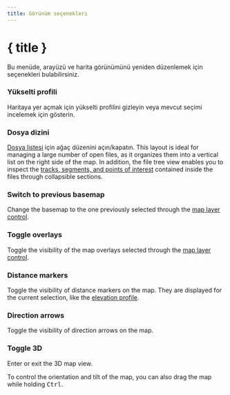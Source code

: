 ```yaml
---
title: Görünüm seçenekleri
---
```


<script lang="ts">
</script>

# { title }

Bu menüde, arayüzü ve harita görünümünü yeniden düzenlemek için seçenekleri bulabilirsiniz.

### <ChartArea size="16" class="inline-block" style="margin-bottom: 2px" />Yükselti profili

Haritaya yer açmak için yükselti profilini gizleyin veya mevcut seçimi incelemek için gösterin.

### <ListTree size="16" class="inline-block" style="margin-bottom: 2px" />Dosya dizini

[Dosya listesi](../files-and-stats) için ağaç düzenini açın/kapatın.
This layout is ideal for managing a large number of open files, as it organizes them into a vertical list on the right side of the map.
In addition, the file tree view enables you to inspect the [tracks, segments, and points of interest](../gpx) contained inside the files through collapsible sections.

### <Map size="16" class="inline-block" style="margin-bottom: 2px" /> Switch to previous basemap

Change the basemap to the one previously selected through the [map layer control](../map-controls).

### <Layers2 size="16" class="inline-block" style="margin-bottom: 2px" /> Toggle overlays

Toggle the visibility of the map overlays selected through the [map layer control](../map-controls).

### <Coins size="16" class="inline-block" style="margin-bottom: 2px" /> Distance markers

Toggle the visibility of distance markers on the map.
They are displayed for the current selection, like the [elevation profile](../files-and-stats).

### <Milestone size="16" class="inline-block" style="margin-bottom: 2px" /> Direction arrows

Toggle the visibility of direction arrows on the map.

### <Box size="16" class="inline-block" style="margin-bottom: 2px" /> Toggle 3D

Enter or exit the 3D map view.

<DocsNote>

To control the orientation and tilt of the map, you can also drag the map while holding <kbd>Ctrl</kbd>.

</DocsNote>
